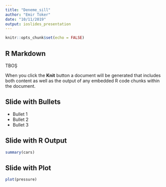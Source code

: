 ```yaml
---
title: "Deneme_sill"
author: "Emir Toker"
date: "10/11/2019"
output: ioslides_presentation
---
```


```r
knitr::opts_chunk$set(echo = FALSE)
```

## R Markdown

TBOŞ

When you click the **Knit** button a document will be generated that includes both content as well as the output of any embedded R code chunks within the document.

## Slide with Bullets

- Bullet 1
- Bullet 2
- Bullet 3

## Slide with R Output

```r
summary(cars)
```

## Slide with Plot

```r
plot(pressure)
```

